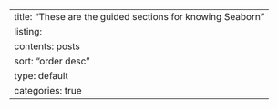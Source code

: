---
title: "These are the guided sections for knowing Seaborn"
listing:
  contents: posts
  sort: "order desc"
  type: default
  categories: true
---